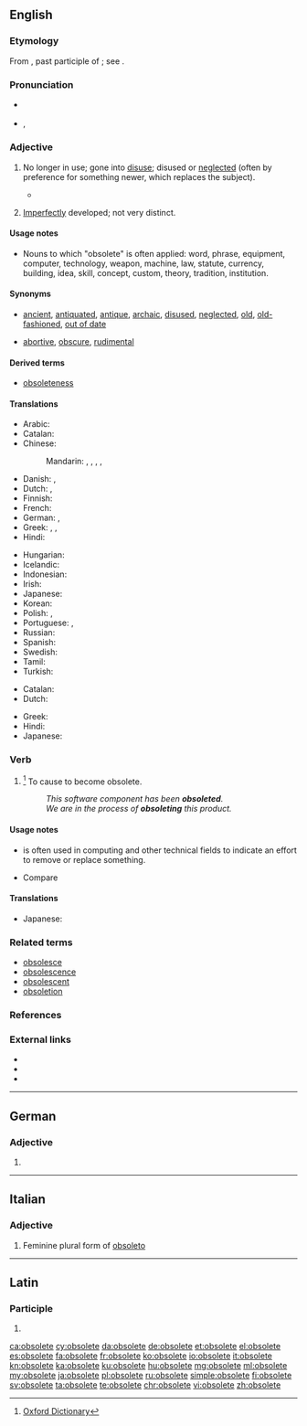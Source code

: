 ==English==

===Etymology===
From {{etyl|la|en}} {{term|obsoletus||worn out, gone out of use|lang=la}}, past participle of {{term|obsolescere||to wear out, fall into disuse, grow old, decay}}; see {{term|obsolesce}}.

===Pronunciation===
* {{a|UK}} {{IPA|/ɒbsəˈliːt/}}
* {{a|US}} {{enPR|äbsəˈlēt}}, {{IPA|/ɑbsəˈliːt/}}

===Adjective===
{{en-adj}}

# {{context|of words, equipment, etc.|lang=en}} No longer in use; gone into [[disuse]]; disused or [[neglect]]ed (often by preference for something newer, which replaces the subject).
#* {{quote-magazine|date=2013-07-20|volume=408|issue=8845|magazine={{w|The Economist}}
|title=[http://www.economist.com/news/http://www.economist.com/news/business/21582001-army-new-online-courses-scaring-wits-out-traditional-universities-can-they The attack of the MOOCs]
|passage=Since the launch early last year of&nbsp;[&hellip;] two Silicon Valley start-ups offering free education through MOOCs, massive open online courses, the ivory towers of academia have been shaken to their foundations. University brands built in some cases over centuries have been forced to contemplate the possibility that information technology will rapidly make their existing business model '''obsolete'''.}}
#: {{usex|lang=en|It is speculated that, within a few years, the Internet's speedy delivery of news worldwide will make newspapers '''obsolete'''.}}
# {{context|biology|lang=en}} [[imperfect|Imperfectly]] developed; not very distinct.

====Usage notes====
* Nouns to which "obsolete" is often applied: word, phrase, equipment, computer, technology, weapon, machine, law, statute, currency, building, idea,  skill, concept, custom, theory, tradition, institution.

====Synonyms====
* {{sense|no longer in use}} [[ancient]], [[antiquated]], [[antique]], [[archaic]], [[disused]], [[neglected]], [[old]], [[old-fashioned]], [[out of date]]
* {{sense|in biology: imperfectly developed}} [[abortive]], [[obscure]], [[rudimental]]

====Derived terms====
* [[obsoleteness]]

====Translations====
{{trans-top|no longer in use}}
* Arabic: {{t|ar|عفا عليها الزمن}}
* Catalan: {{t|ca|obsolet}}
* Chinese:
*: Mandarin: {{t+|cmn|淘汰|tr=táotài|sc=Hani}}, {{t|cmn|過時|sc=Hani}}, {{t+|cmn|过时|tr=guòshí|sc=Hani}}, {{t|cmn|廢棄|sc=Hani}}, {{t+|cmn|废弃|tr=fèiqì|sc=Hani}}
* Danish: {{t|da|gået af brug}}, {{t|da|forældet}}
* Dutch: {{t+|nl|verouderd}}, {{t+|nl|achterhaald}}
* Finnish: {{t|fi|vanhentunut}}
* French: {{t+|fr|obsolète}}
* German: {{t+|de|veraltet}}, {{t+|de|obsolet}}
* Greek: {{t+|el|απαρχαιωμένος|m|tr=aparchaioménos}}, {{t+|el|ξεπερασμένος|m|tr=xeperasménos}}, {{t+|el|παρωχημένος|m|tr=parochiménos|sc=Grek}}
* Hindi: {{t|hi|अप्रचलित|tr=apracalita}}
{{trans-mid}}
* Hungarian: {{t+|hu|elavult}}
* Icelandic: {{t|is|úreltur|m}}
* Indonesian: {{t+|id|usang}}
* Irish: {{t|ga|seanchaite}}
* Japanese: {{t|ja|廃れる|tr=すたれた, sutareta|alt=廃れた|sc=Jpan}}
* Korean: {{t+|ko|폐어|tr=pe-eo|sc=Hang}}
* Polish: {{t+|pl|przestarzały}}, {{t|pl|zdezaktualizowany}}
* Portuguese: {{t+|pt|obsoleto|m}}, {{t|pt|obsoleta|f}}
* Russian: {{t+|ru|устаревший|tr=ustarévšij}}
* Spanish: {{t+|es|obsoleto}}
* Swedish: {{t+|sv|förlegad}}
* Tamil: {{t|ta|வழக்கற்றுப்போன|sc=Taml}}
* Turkish: {{t+|tr|eskimiş}}
{{trans-bottom}}

{{trans-top|in biology: imperfectly developed}}
* Catalan: {{t|ca|rudimentari}}
* Dutch: {{t+|nl|rudimentair}}
{{trans-mid}}
* Greek: {{t+|el|υποτυπώδης|m|f|tr=ypotypódis|sc=Grek}}
* Hindi: {{t|hi|अर्धविकसित|m|tr=ardhavikasita|sc=Deva}}
* Japanese: {{t+|ja|退化|tr=たいかした, taika shita|alt=退化した|sc=Jpan}}
{{trans-bottom}}

===Verb===
{{en-verb|obsolet|ing}}

# {{cx|transitive|US|lang=en}}<ref>[http://oxforddictionaries.com/definition/obsolete Oxford Dictionary]</ref> To cause to become obsolete.
#: ''This software component has been '''obsoleted'''.''
#: ''We are in the process of '''obsoleting''' this product.''

====Usage notes====
* {{term|obsolete|To obsolete}} is often used in computing and other technical fields to indicate an effort to remove or replace something.
* Compare {{term|deprecated||no longer considered correct usage}}

====Translations====
{{trans-top|to cause to become obsolete}}
* Japanese: {{t|ja|廃止する|tr=haishi-suru}}
{{trans-mid}}
{{trans-bottom}}

===Related terms===
* [[obsolesce]]
* [[obsolescence]]
* [[obsolescent]]
* [[obsoletion]]

===References===
<references/>

===External links===
* {{R:Webster 1913}}
* {{R:Century 1911}}
* {{R:OneLook}}

----

==German==

===Adjective===
{{head|de|adjective form}}

# {{inflected form of|obsolet|lang=de}}

----

==Italian==

===Adjective===
{{head|it|adjective form|g=f-p|feminine plural form of|obsoleto}}

# Feminine plural form of [[obsoleto]]

----

==Latin==

===Participle===
{{la-part-form|obsolēte}}

# {{inflection of|obsolētus||voc|m|s|lang=la}}

[[ca:obsolete]]
[[cy:obsolete]]
[[da:obsolete]]
[[de:obsolete]]
[[et:obsolete]]
[[el:obsolete]]
[[es:obsolete]]
[[fa:obsolete]]
[[fr:obsolete]]
[[ko:obsolete]]
[[io:obsolete]]
[[it:obsolete]]
[[kn:obsolete]]
[[ka:obsolete]]
[[ku:obsolete]]
[[hu:obsolete]]
[[mg:obsolete]]
[[ml:obsolete]]
[[my:obsolete]]
[[ja:obsolete]]
[[pl:obsolete]]
[[ru:obsolete]]
[[simple:obsolete]]
[[fi:obsolete]]
[[sv:obsolete]]
[[ta:obsolete]]
[[te:obsolete]]
[[chr:obsolete]]
[[vi:obsolete]]
[[zh:obsolete]]